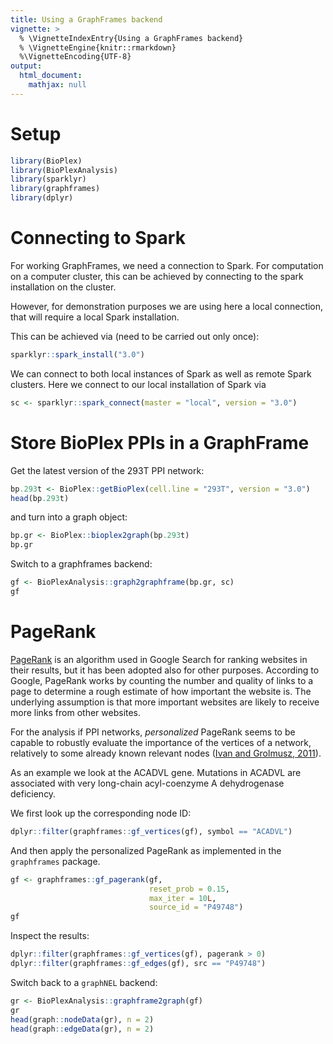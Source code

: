 ```yaml
---
title: Using a GraphFrames backend
vignette: >
  % \VignetteIndexEntry{Using a GraphFrames backend}
  % \VignetteEngine{knitr::rmarkdown}
  %\VignetteEncoding{UTF-8}
output:
  html_document:
    mathjax: null   
---
```


# Setup

```r
library(BioPlex)
library(BioPlexAnalysis)
library(sparklyr)
library(graphframes)
library(dplyr)
```

# Connecting to Spark 

For working GraphFrames, we need a connection to Spark.
For computation on a computer cluster, this can be achieved by connecting to
the spark installation on the cluster.

However, for demonstration purposes we are using here a local connection,
that will require a local Spark installation.

This can be achieved via (need to be carried out only once):

```r
sparklyr::spark_install("3.0")
```

We can connect to both local instances of Spark as well as remote Spark clusters.
Here we connect to our local installation of Spark via

```r
sc <- sparklyr::spark_connect(master = "local", version = "3.0")
```

# Store BioPlex PPIs in a GraphFrame

Get the latest version of the 293T PPI network:

```r
bp.293t <- BioPlex::getBioPlex(cell.line = "293T", version = "3.0")
head(bp.293t)
```

and turn into a graph object:

```r
bp.gr <- BioPlex::bioplex2graph(bp.293t)
bp.gr
```

Switch to a graphframes backend:

```r
gf <- BioPlexAnalysis::graph2graphframe(bp.gr, sc)
gf
```

# PageRank

[PageRank](https://en.wikipedia.org/wiki/PageRank) is an algorithm used in
Google Search for ranking websites in their results, but it has been adopted
also for other purposes. According to Google, PageRank works by counting the number
and quality of links to a page to determine a rough estimate of how important
the website is. 
The underlying assumption is that more important websites are likely to receive
more links from other websites.

For the analysis if PPI networks, *personalized* PageRank seems to be capable to
robustly evaluate the importance of the vertices of a network, relatively to some
already known relevant nodes
([Ivan and Grolmusz, 2011](https://academic.oup.com/bioinformatics/article/27/3/405/321946)).

As an example we look at the ACADVL gene. Mutations in ACADVL are associated with
very long-chain acyl-coenzyme A dehydrogenase deficiency.

We first look up the corresponding node ID:

```r
dplyr::filter(graphframes::gf_vertices(gf), symbol == "ACADVL")
```

And then apply the personalized PageRank as implemented in the `graphframes`
package.

```r
gf <- graphframes::gf_pagerank(gf, 
                               reset_prob = 0.15,
                               max_iter = 10L,
                               source_id = "P49748")
gf
```

Inspect the results:

```r
dplyr::filter(graphframes::gf_vertices(gf), pagerank > 0)
dplyr::filter(graphframes::gf_edges(gf), src == "P49748")
```

Switch back to a `graphNEL` backend:

```r
gr <- BioPlexAnalysis::graphframe2graph(gf)
gr
head(graph::nodeData(gr), n = 2)
head(graph::edgeData(gr), n = 2)
```
